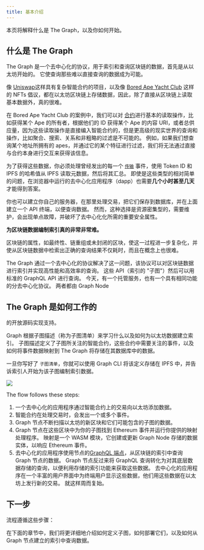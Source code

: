 ```yaml
---
title: 基本介绍
---
```


本页将解释什么是 The Graph，以及你如何开始。

## 什么是 The Graph

The Graph 是一个去中心化的协议，用于索引和查询区块链的数据，首先是从以太坊开始的。 它使查询那些难以直接查询的数据成为可能。

像 [Uniswap](https://uniswap.org/)这样具有复杂智能合约的项目，以及像 [Bored Ape Yacht Club](https://boredapeyachtclub.com/) 这样的 NFTs 倡议，都在以太坊区块链上存储数据，因此，除了直接从区块链上读取基本数据外，真的很难。

在 Bored Ape Yacht Club 的案例中，我们可以对 [合约](https://etherscan.io/address/0xbc4ca0eda7647a8ab7c2061c2e118a18a936f13d#code)进行基本的读取操作，比如获得某个 Ape 的所有者，根据他们的 ID 获得某个 Ape 的内容 URI，或者总供应量，因为这些读取操作是直接编入智能合约的，但是更高级的现实世界的查询和操作，比如聚合、搜索、关系和非粗略的过滤是不可能的。 例如，如果我们想查询某个地址所拥有的 apes，并通过它的某个特征进行过滤，我们将无法通过直接与合约本身进行交互来获得该信息。

为了获得这些数据，你必须处理曾经发出的每一个 [`传输`](https://etherscan.io/address/0xbc4ca0eda7647a8ab7c2061c2e118a18a936f13d#code#L1746) 事件，使用 Token ID 和 IPFS 的哈希值从 IPFS 读取元数据，然后将其汇总。 即使是这些类型的相对简单的问题，在浏览器中运行的去中心化应用程序（dapp）也需要**几个小时甚至几天** 才能得到答案。

你也可以建立你自己的服务器，在那里处理交易，把它们保存到数据库，并在上面建立一个 API 终端，以便查询数据。 然而，这种选择是资源密集型的，需要维护，会出现单点故障，并破坏了去中心化化所需的重要安全属性。

**为区块链数据编制索引真的非常非常难。**

区块链的属性，如最终性、链重组或未封闭的区块，使这一过程进一步复杂化，并使从区块链数据中检索出正确的查询结果不仅耗时，而且在概念上也很难。

The Graph 通过一个去中心化的协议解决了这一问题，该协议可以对区块链数据进行索引并实现高性能和高效率的查询。 这些 API（索引的 "子图"）然后可以用标准的 GraphQL API 进行查询。 今天，有一个托管服务，也有一个具有相同功能的分去中心化协议。 两者都由 [](https://github.com/graphprotocol/graph-node)Graph Node

## The Graph 是如何工作的

的开放源码实现支持。

Graph 根据子图描述（称为子图清单）来学习什么以及如何为以太坊数据建立索引。 子图描述定义了子图所关注的智能合约，这些合约中需要关注的事件，以及如何将事件数据映射到 The Graph 将存储在其数据库中的数据。

一旦你写好了 `子图清单`，你就可以使用 Graph CLI 将该定义存储在 IPFS 中，并告诉索引人开始为该子图编制索引数据。

![](/img/graph-dataflow.png)

The flow follows these steps:

1. 一个去中心化的应用程序通过智能合约上的交易向以太坊添加数据。
2. 智能合约在处理交易时，会发出一个或多个事件。
3. Graph 节点不断扫描以太坊的新区块和它们可能包含的子图的数据。
4. Graph 节点在这些区块中为你的子图找到 Ethereum 事件并运行你提供的映射处理程序。 映射是一个 WASM 模块，它创建或更新 Graph Node 存储的数据实体，以响应 Ethereum 事件。
5. 去中心化的应用程序使用节点的[GraphQL 端点](https://graphql.org/learn/)，从区块链的索引中查询 Graph 节点的数据。 Graph 节点反过来将 GraphQL 查询转化为对其底层数据存储的查询，以便利用存储的索引功能来获取这些数据。 去中心化的应用程序在一个丰富的用户界面中为终端用户显示这些数据，他们用这些数据在以太坊上发行新的交易。 就这样周而复始。

## 下一步

流程遵循这些步骤：

在下面的章节中，我们将更详细地介绍如何定义子图，如何部署它们，以及如何从 Graph 节点建立的索引中查询数据。
